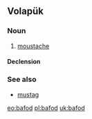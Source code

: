 ==Volapük==

===Noun===
{{vo-noun}} 

# [[moustache]]

====Declension====
{{vo-decl-noun}}

===See also===
*[[mustag]]

[[eo:bafod]]
[[pl:bafod]]
[[uk:bafod]]